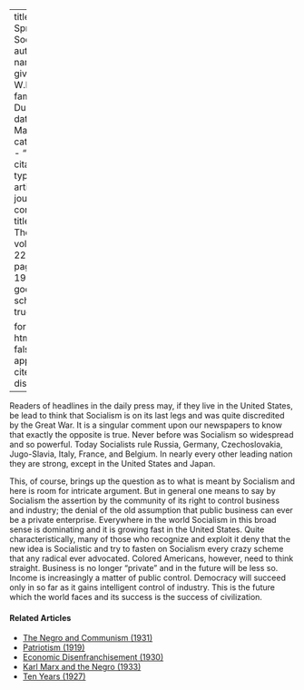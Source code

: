 
---
title: 'The Spread of Socialism'
author:
  - name:
      given: W.E.B.
      family: Du Bois
date: Mar. 1921
categories: 
  - ""
citation: 
  type: article-journal
  container-title: The Crisis
  volume: 22
  issue: 5
  page: 199-200
google-scholar: true

format:
  html:
    toc: false
    appendix-cite-as: display
---



Readers of headlines in the daily press may, if they live in the United States, be lead to think that Socialism is on its last legs and was quite discredited by the Great War. It is a singular comment upon our newspapers to know that exactly the opposite is true. Never before was Socialism so widespread and so powerful. Today Socialists rule Russia, Germany, Czechoslovakia, Jugo-Slavia, Italy, France, and Belgium. In nearly every other leading nation they are strong, except in the United States and Japan.

This, of course, brings up the question as to what is meant by Socialism and here is room for intricate argument. But in general one means to say by Socialism the assertion by the community of its right to control business and industry; the denial of the old assumption that public business can ever be a private enterprise. Everywhere in the world Socialism in this broad sense is dominating and it is growing fast in the United States. Quite characteristically, many of those who recognize and exploit it deny that the new idea is Socialistic and try to fasten on Socialism every crazy scheme that any radical ever advocated. Colored Americans, however, need to think straight. Business is no longer "private" and in the future will be less so. Income is increasingly a matter of public control. Democracy will succeed only in so far as it gains intelligent control of industry. This is the future which the world faces and its success is the success of civilization.

<!-- Similar articles start here -->
<div  class="clear-wrap"></div>

#### Related Articles

* [The Negro and Communism (1931)](/Volumes/38/09/negro_and_communism.html)
* [Patriotism (1919)](/Volumes/17/01/patriotism.html)
* [Economic Disenfranchisement (1930)](/Volumes/37/08/economic_disenfranchisement.html)
* [Karl Marx and the Negro (1933)](/Volumes/40/03/karl_marx_and_the_negro.html)
* [Ten Years (1927)](/Volumes/34/10/ten_years.html)

<!-- Similar articles end here -->